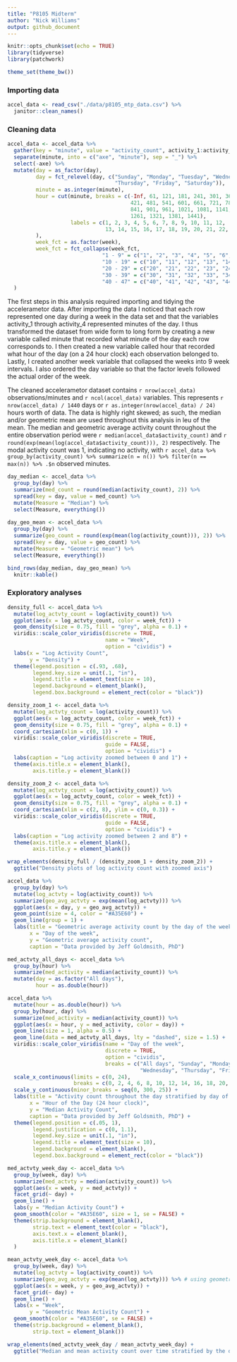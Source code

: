 ```yaml
---
title: "P8105 Midterm"
author: "Nick Williams"
output: github_document
---
```


```r
knitr::opts_chunk$set(echo = TRUE)
library(tidyverse)
library(patchwork)

theme_set(theme_bw())
```

### Importing data

```r
accel_data <- read_csv("./data/p8105_mtp_data.csv") %>% 
  janitor::clean_names()
```

### Cleaning data

```r
accel_data <- accel_data %>% 
  gather(key = "minute", value = "activity_count", activity_1:activity_1440) %>% 
  separate(minute, into = c("axe", "minute"), sep = "_") %>% 
  select(-axe) %>% 
  mutate(day = as_factor(day), 
         day = fct_relevel(day, c("Sunday", "Monday", "Tuesday", "Wednesday", 
                                  "Thursday", "Friday", "Saturday")),
         minute = as.integer(minute), 
         hour = cut(minute, breaks = c(-Inf, 61, 121, 181, 241, 301, 361, 
                                       421, 481, 541, 601, 661, 721, 781, 
                                       841, 901, 961, 1021, 1081, 1141, 1201, 
                                       1261, 1321, 1381, 1441), 
                    labels = c(1, 2, 3, 4, 5, 6, 7, 8, 9, 10, 11, 12, 
                               13, 14, 15, 16, 17, 18, 19, 20, 21, 22, 23, 24)
         ), 
         week_fct = as.factor(week), 
         week_fct = fct_collapse(week_fct, 
                              "1 - 9" = c("1", "2", "3", "4", "5", "6", "7", "8", "9"), 
                              "10 - 19" = c("10", "11", "12", "13", "14", "15", "16", "17", "18", "19"), 
                              "20 - 29" = c("20", "21", "22", "23", "24", "25", "26", "27", "28", "29"), 
                              "30 - 39" = c("30", "31", "32", "33", "34", "35", "36", "37", "38", "39"), 
                              "40 - 47" = c("40", "41", "42", "43", "44", "45", "46", "47"))
  )
```

The first steps in this analysis required importing and tidying the accelerametor data. After importing the data I noticed that each row represented one day during a week in the data set and that the variables activity_1 through activity_4 represented minutes of the day. I thus transformed the dataset from wide form to long form by creating a new variable called minute that recorded what minute of the day each row corresponds to. I then created a new variable called hour that recorded what hour of the day (on a 24 hour clock) each observation belonged to. Lastly, I created  another week variable that collapsed the weeks into 9 week intervals. I also ordered the day variable so that the factor levels followed the actual order of the week.

The cleaned accelerametor dataset contains `r nrow(accel_data)` observations/minutes and `r ncol(accel_data)` variables. This represents `r nrow(accel_data) / 1440` days or `r as.integer(nrow(accel_data) / 24)` hours worth of data. The data is highly right skewed; as such, the median and/or geometric mean are used throughout this analysis in leu of the mean. The median and geometric average activity count throughout the entire observation period were `r median(accel_data$activity_count)` and `r round(exp(mean(log(accel_data$activity_count))), 2)` respectively. The modal activity count was 1, indicating no activity, with `r accel_data %>% group_by(activity_count) %>% summarize(n = n()) %>% filter(n == max(n)) %>% .$n` observed minutes.

```r
day_median <- accel_data %>% 
  group_by(day) %>% 
  summarize(med_count = round(median(activity_count), 2)) %>% 
  spread(key = day, value = med_count) %>% 
  mutate(Measure = "Median") %>% 
  select(Measure, everything())
            
day_geo_mean <- accel_data %>% 
  group_by(day) %>% 
  summarize(geo_count = round(exp(mean(log(activity_count))), 2)) %>% 
  spread(key = day, value = geo_count) %>% 
  mutate(Measure = "Geometric mean") %>% 
  select(Measure, everything())

bind_rows(day_median, day_geo_mean) %>% 
  knitr::kable()
```


### Exploratory analyses

```r
density_full <- accel_data %>% 
  mutate(log_actvty_count = log(activity_count)) %>% 
  ggplot(aes(x = log_actvty_count, color = week_fct)) +
  geom_density(size = 0.75, fill = "grey", alpha = 0.1) + 
  viridis::scale_color_viridis(discrete = TRUE, 
                               name = "Week", 
                               option = "cividis") + 
  labs(x = "Log Activity Count", 
       y = "Density") + 
  theme(legend.position = c(.93, .68), 
        legend.key.size = unit(.1, "in"),
        legend.title = element_text(size = 10), 
        legend.background = element_blank(), 
        legend.box.background = element_rect(color = "black"))

density_zoom_1 <- accel_data %>% 
  mutate(log_actvty_count = log(activity_count)) %>% 
  ggplot(aes(x = log_actvty_count, color = week_fct)) +
  geom_density(size = 0.75, fill = "grey", alpha = 0.1) + 
  coord_cartesian(xlim = c(0, 1)) + 
  viridis::scale_color_viridis(discrete = TRUE, 
                               guide = FALSE, 
                               option = "cividis") + 
  labs(caption = "Log activity zoomed between 0 and 1") + 
  theme(axis.title.x = element_blank(), 
        axis.title.y = element_blank())

density_zoom_2 <- accel_data %>% 
  mutate(log_actvty_count = log(activity_count)) %>% 
  ggplot(aes(x = log_actvty_count, color = week_fct)) +
  geom_density(size = 0.75, fill = "grey", alpha = 0.1) + 
  coord_cartesian(xlim = c(2, 8), ylim = c(0, 0.3)) + 
  viridis::scale_color_viridis(discrete = TRUE, 
                               guide = FALSE, 
                               option = "cividis") +  
  labs(caption = "Log activity zoomed between 2 and 8") + 
  theme(axis.title.x = element_blank(), 
        axis.title.y = element_blank())

wrap_elements(density_full / (density_zoom_1 + density_zoom_2)) + 
  ggtitle("Density plots of log activity count with zoomed axis")
```

```r
accel_data %>% 
  group_by(day) %>% 
  mutate(log_actvty = log(activity_count)) %>% 
  summarize(geo_avg_actvty = exp(mean(log_actvty))) %>%
  ggplot(aes(x = day, y = geo_avg_actvty)) + 
  geom_point(size = 4, color = "#A35E60") + 
  geom_line(group = 1) + 
  labs(title = "Geometric average activity count by the day of the week", 
       x = "Day of the week", 
       y = "Geometric average activity count", 
       caption = "Data provided by Jeff Goldmsith, PhD")
```
  
```r
med_actvty_all_days <- accel_data %>% 
  group_by(hour) %>% 
  summarize(med_activity = median(activity_count)) %>% 
  mutate(day = as.factor("All days"), 
         hour = as.double(hour))

accel_data %>% 
  mutate(hour = as.double(hour)) %>% 
  group_by(hour, day) %>% 
  summarize(med_activity = median(activity_count)) %>% 
  ggplot(aes(x = hour, y = med_activity, color = day)) +
  geom_line(size = 1, alpha = 0.5) + 
  geom_line(data = med_actvty_all_days, lty = "dashed", size = 1.5) + 
  viridis::scale_color_viridis(name = "Day of the week", 
                               discrete = TRUE, 
                               option = "cividis",
                               breaks = c("All days", "Sunday", "Monday", "Tuesday",
                                          "Wednesday", "Thursday", "Friday", "Saturday")) + 
  scale_x_continuous(limits = c(0, 24), 
                     breaks = c(0, 2, 4, 6, 8, 10, 12, 14, 16, 18, 20, 22, 24)) + 
  scale_y_continuous(minor_breaks = seq(0, 300, 25)) + 
  labs(title = "Activity count throughout the day stratified by day of the week",
       x = "Hour of the Day (24 hour clock)", 
       y = "Median Activity Count", 
       caption = "Data provided by Jeff Goldsmith, PhD") + 
  theme(legend.position = c(.05, 1), 
        legend.justification = c(0, 1.1), 
        legend.key.size = unit(.1, "in"),
        legend.title = element_text(size = 10), 
        legend.background = element_blank(), 
        legend.box.background = element_rect(color = "black"))
```


```r
med_actvty_week_day <- accel_data %>% 
  group_by(week, day) %>% 
  summarize(med_actvty = median(activity_count)) %>% 
  ggplot(aes(x = week, y = med_actvty)) + 
  facet_grid(~ day) + 
  geom_line() + 
  labs(y = "Median Activity Count") +
  geom_smooth(color = "#A35E60", size = 1, se = FALSE) + 
  theme(strip.background = element_blank(),
        strip.text = element_text(color = "black"),
        axis.text.x = element_blank(), 
        axis.title.x = element_blank()
  )

mean_actvty_week_day <- accel_data %>% 
  group_by(week, day) %>% 
  mutate(log_actvty = log(activity_count)) %>% 
  summarize(geo_avg_actvty = exp(mean(log_actvty))) %>% # using geometric mean due to how skewed data is
  ggplot(aes(x = week, y = geo_avg_actvty)) + 
  facet_grid(~ day) + 
  geom_line() + 
  labs(x = "Week", 
       y = "Geometric Mean Activity Count") + 
  geom_smooth(color = "#A35E60", se = FALSE) + 
  theme(strip.background = element_blank(), 
        strip.text = element_blank())

wrap_elements(med_actvty_week_day / mean_actvty_week_day) + 
  ggtitle("Median and mean activity count over time stratified by the day of the week")
```




